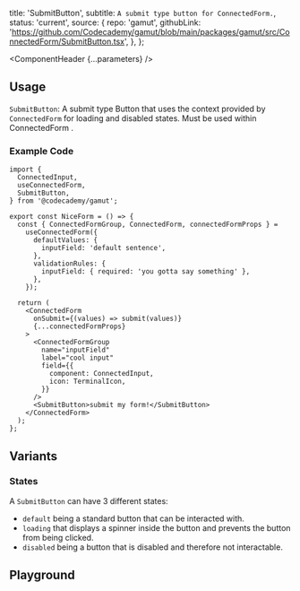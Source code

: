 


  title: 'SubmitButton',
  subtitle: `A submit type button for ConnectedForm.`,
  status: 'current',
  source: {
    repo: 'gamut',
    githubLink:
      'https://github.com/Codecademy/gamut/blob/main/packages/gamut/src/ConnectedForm/SubmitButton.tsx',
  },
};

<Meta of={SubmitButtonStories} />

<ComponentHeader {...parameters} />

## Usage

`SubmitButton`: A submit type <LinkTo id='Atoms/Buttons'>Button</LinkTo> that uses the context provided by `ConnectedForm` for loading and disabled states. Must be used within <LinkTo id='Organisms/ConnectedForm/ConnectedForm'>ConnectedForm</LinkTo> .

### Example Code

```tsx
import {
  ConnectedInput,
  useConnectedForm,
  SubmitButton,
} from '@codecademy/gamut';

export const NiceForm = () => {
  const { ConnectedFormGroup, ConnectedForm, connectedFormProps } =
    useConnectedForm({
      defaultValues: {
        inputField: 'default sentence',
      },
      validationRules: {
        inputField: { required: 'you gotta say something' },
      },
    });

  return (
    <ConnectedForm
      onSubmit={(values) => submit(values)}
      {...connectedFormProps}
    >
      <ConnectedFormGroup
        name="inputField"
        label="cool input"
        field={{
          component: ConnectedInput,
          icon: TerminalIcon,
        }}
      />
      <SubmitButton>submit my form!</SubmitButton>
    </ConnectedForm>
  );
};
```

## Variants

### States

A `SubmitButton` can have 3 different states:

- `default` being a standard button that can be interacted with.
- `loading` that displays a spinner inside the button and prevents the button from being clicked.
- `disabled` being a button that is disabled and therefore not interactable.

## Playground

<Canvas sourceState="shown" of={SubmitButtonStories.Default} />

<Controls />
